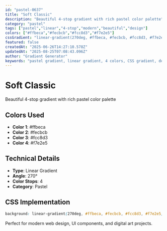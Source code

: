 ```yaml
---
id: "pastel-0637"
title: "Soft Classic"
description: "Beautiful 4-stop gradient with rich pastel color palette"
category: "pastel"
tags: ["pastel","linear","4-stop","modern","beautiful","design"]
colors: ["#ffbeca","#fecbcb","#fcc8d3","#f7e2e5"]
cssGradient: "linear-gradient(270deg, #ffbeca, #fecbcb, #fcc8d3, #f7e2e5)"
featured: false
createdAt: "2025-06-26T14:27:10.578Z"
updatedAt: "2025-08-25T07:08:43.096Z"
author: "Gradient Generator"
keywords: "pastel gradient, linear gradient, 4 colors, CSS gradient, design, #ffbeca, #fecbcb, #fcc8d3, #f7e2e5"
---
```


# Soft Classic

Beautiful 4-stop gradient with rich pastel color palette

## Colors Used
- **Color 1**: #ffbeca
- **Color 2**: #fecbcb
- **Color 3**: #fcc8d3
- **Color 4**: #f7e2e5

## Technical Details
- **Type**: Linear Gradient
- **Angle**: 270°
- **Color Stops**: 4
- **Category**: Pastel

## CSS Implementation
```css
background: linear-gradient(270deg, #ffbeca, #fecbcb, #fcc8d3, #f7e2e5);
```

Perfect for modern web design, UI components, and digital art projects.
